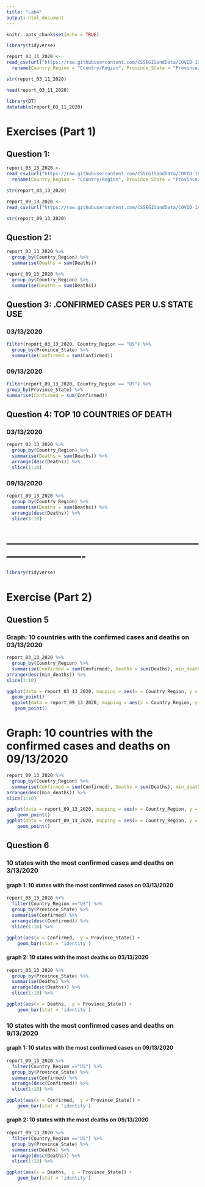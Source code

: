 ```yaml
---
title: "Lab4"
output: html_document
---
```


```r
knitr::opts_chunk$set(echo = TRUE)
```

```r
library(tidyverse)
```

```r
report_03_11_2020 <- 
read_csv(url("https://raw.githubusercontent.com/CSSEGISandData/COVID-19/master/csse_covid_19_data/csse_covid_19_daily_reports/03-11-2020.csv")) %>% 
  rename(Country_Region = "Country/Region", Province_State = "Province/State")
```

```r
str(report_03_11_2020)
```

```r
head(report_03_11_2020)
```

```r
library(DT)
datatable(report_03_11_2020)
```

# Exercises (Part 1)

## Question 1:  

```r
report_03_13_2020 <-
read_csv(url("https://raw.githubusercontent.com/CSSEGISandData/COVID-19/master/csse_covid_19_data/csse_covid_19_daily_reports/03-13-2020.csv")) %>% 
  rename(Country_Region = "Country/Region", Province_State = "Province/State")
```

```r
str(report_03_13_2020)
```


```r
report_09_13_2020 <-
read_csv(url("https://raw.githubusercontent.com/CSSEGISandData/COVID-19/master/csse_covid_19_data/csse_covid_19_daily_reports/09-13-2020.csv"))  
```

```r
str(report_09_13_2020)
```

## Question 2: 
```r
report_03_13_2020 %>% 
  group_by(Country_Region) %>% 
  summarise(Deaths = sum(Deaths))
```

```r
report_09_13_2020 %>% 
  group_by(Country_Region) %>% 
  summarise(Deaths = sum(Deaths))
```

## Question 3: .CONFIRMED CASES PER U.S STATE USE

### 03/13/2020
```r
filter(report_03_13_2020, Country_Region == "US") %>% 
  group_by(Province_State) %>% 
  summarise(Confirmed = sum(Confirmed))
```

### 09/13/2020
```r
filter(report_09_13_2020, Country_Region == "US") %>% 
group_by(Province_State) %>% 
summarise(Confirmed = sum(Confirmed))
```



## Question 4: TOP 10 COUNTRIES OF DEATH

### 03/13/2020
```r
report_03_13_2020 %>% 
  group_by(Country_Region) %>% 
  summarise(Deaths = sum(Deaths)) %>% 
  arrange(desc(Deaths)) %>% 
  slice(1:10)
```

### 09/13/2020
```r
report_09_13_2020 %>% 
  group_by(Country_Region) %>% 
  summarise(Deaths = sum(Deaths)) %>% 
  arrange(desc(Deaths)) %>% 
  slice(1:10)
```


# ----------------------------------------------------------------------------



```r
library(tidyverse)
```


# Exercise (Part 2)

## Question 5

### Graph: 10 countries with the confirmed cases and deaths on 03/13/2020
```r
report_03_13_2020 %>% 
  group_by(Country_Region) %>% 
  summarise(Confirmed = sum(Confirmed), Deaths = sum(Deaths), min_deaths = min(Deaths)) %>% 
arrange(desc(min_deaths)) %>% 
slice(1:10)

ggplot(data = report_03_13_2020, mapping = aes(x = Country_Region, y = Deaths)) +
  geom_point() 
  ggplot(data = report_09_13_2020, mapping = aes(x = Country_Region, y = Confirmed)) +
   geom_point()
```


# Graph: 10 countries with the confirmed cases and deaths on 09/13/2020
```r
report_09_13_2020 %>% 
  group_by(Country_Region) %>% 
  summarise(Confirmed = sum(Confirmed), Deaths = sum(Deaths), min_deaths = min(Deaths)) %>% 
arrange(desc(min_deaths)) %>% 
slice(1:10)

ggplot(data = report_09_13_2020, mapping = aes(x = Country_Region, y = Deaths)) +
    geom_point()
ggplot(data = report_09_13_2020, mapping = aes(x = Country_Region, y = Confirmed)) +
    geom_point()
```

## Question 6

### 10 states with the most confirmed cases and deaths on 3/13/2020 

#### graph 1: 10 states with the most confirmed cases on 03/13/2020
```r
report_03_13_2020 %>%
  filter(Country_Region =="US") %>% 
  group_by(Province_State) %>% 
  summarise(Confirmed) %>% 
  arrange(desc(Confirmed)) %>% 
  slice(1:10) %>% 

ggplot(aes(x = Confirmed,  y = Province_State)) + 
    geom_bar(stat = 'identity') 
```

#### graph 2: 10 states with the most deaths on 03/13/2020
```r
report_03_13_2020 %>%
  group_by(Province_State) %>% 
  summarise(Deaths) %>% 
  arrange(desc(Deaths)) %>% 
  slice(1:10) %>% 

ggplot(aes(x = Deaths,  y = Province_State)) + 
    geom_bar(stat = 'identity') 
```


### 10 states with the most confirmed cases and deaths on 9/13/2020 

#### graph 1: 10 states with the most confirmed cases on 09/13/2020
```r
report_09_13_2020 %>%
  filter(Country_Region =="US") %>% 
  group_by(Province_State) %>% 
  summarise(Confirmed) %>% 
  arrange(desc(Confirmed)) %>% 
  slice(1:10) %>% 

ggplot(aes(x = Confirmed,  y = Province_State)) + 
    geom_bar(stat = 'identity') 
```

#### graph 2: 10 states with the most deaths on 09/13/2020
```r
report_09_13_2020 %>%
  filter(Country_Region =="US") %>% 
  group_by(Province_State) %>% 
  summarise(Deaths) %>% 
  arrange(desc(Deaths)) %>% 
  slice(1:10) %>% 

ggplot(aes(x = Deaths,  y = Province_State)) + 
    geom_bar(stat = 'identity') 
```
